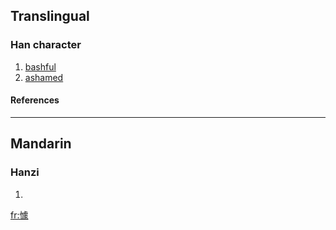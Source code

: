 ==Translingual==
===Han character===
{{Han char|rn=61|rad=心|as=13|sn=16|four=9103<sub>2</sub>|canj=心卜心人 (PYPO)}}
# [[bashful]]
# [[ashamed]]
====References====
{{Han ref|kx=0405.160|dkj=11324|dj=0745.260|hdz=42360.140|uh=61C5|ud=25029|bh=E979|bd=59769}}
----
==Mandarin==
===Hanzi===
{{cmn-hanzi|pin=[[qú]] ([[qu2]])|wg=[[ch'ü2|ch'ü<sup>2</sup>]]}}
# {{defn|Mandarin}}

[[fr:懅]]